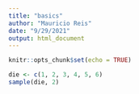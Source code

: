 ```yaml
---
title: "basics"
author: "Mauricio Reis"
date: "9/29/2021"
output: html_document
---
```


```r
knitr::opts_chunk$set(echo = TRUE)
```

```r
die <- c(1, 2, 3, 4, 5, 6)
sample(die, 2)

```